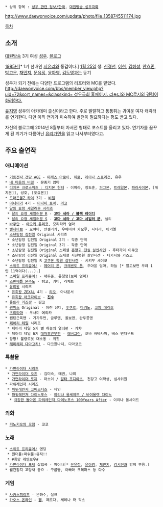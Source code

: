 * 상위 항목 : [[성우 관련 정보/한국]], [[대원방송 성우극회]]

http://www.daewonvoice.com/updata/photo/file_1358745511174.jpg

[[목차]]

== 소개 ==
[[대원방송]] 3기 여성 [[성우]]. [http://blog.naver.com/limet22 블로그]

[[1985년]][* 1기 선배인 [[서유리]]와 동갑이다.] [[1월 25일]] 생. [[신경선]], [[이현(성우)|이현]], [[김혜성]], [[안효민]], [[박고운]], [[채민지]], [[문유정]], [[윤아영]], [[김도영]]과는 동기

성우가 되기 전에는 다양한 프로그램의 리포터와 MC를 맡았다. [[http://daewonvoice.com/bbs/member_view.php?uid=72&sort_names=&classkind= 성우극회 홈페이지. 리포터와 MC로서의 경력이 화려하다.]]

[[유지영]] 성우의 아카데미 출신이라고 한다. 주로 발랄하고 통통튀는 귀여운 여자 캐릭터를 연기한다. 다만 아직 연기가 미숙하여 발전이 필요하다는 평도 받고 있다.

자신의 블로그에 2014년 8월부터 자서전 형태로 포스트를 올리고 있다. 연기자를 꿈꾸게 된 계기가 다름아닌 [[유리가면]]을 읽고 나서부터였다고.

== 주요 출연작 ==
=== 애니메이션 ===
 * [[기동전사 건담 AGE]] - [[미레이스 아로이|미레스 아로이]], [[하로]], [[지라드 스프리건|레이나 스프리건]], 유우
 * [[내 마음의 비밀]] - 문중기 엄마
 * [[디지몬 크로스워즈 : 디지몬 헌터]] - 이미라, 장도훈, [[퍼그몬]], [[트레일몬]], [[파라사이몬]], [위치몬]], 성호, [포요몬]]
 * [[드래곤볼 改|드래곤볼Z 카이]] 3기 - [[비델]]
 * [[미나미가]] 4기 - [[미나미 토마]], [[리코(미나미가)|리코]]
 * [[미소녀 전사 세일러문 시리즈|달의 요정 세일러문 시리즈]]
  * [[미소녀 전사 세일러 문 R|달의 요정 세일러문 R]] - '''[[치비우사|꼬마 세라 / 블랙 레이디]]'''
  * [[미소녀 전사 세일러 문 S|달의 요정 세일러문 S]] - '''[[치비우사|꼬마 세라 / 꼬마 세일러 문]]''', 샐리
 * [[바쿠만]] - [[아오키 유리코]], 모리타카 엄마
 * [[벨제바브]] - 오야마, 안젤리카, 우메미야 카오루, 사티라, 아기엘
 * [[소년탐정 김전일]] Original 시리즈
  * 소년탐정 김전일 Original 2기 - 각종 단역
  * 소년탐정 김전일 Original 3기 - 각종 단역
  * 소년탐정 김전일 Original 스페셜 [[흡혈귀 전설 살인사건]] - 후타가미 이쿠코
  * 소년탐정 김전일 Original 스페셜 사신병원 살인사건 - 타카자와 카즈코
  * 소년탐정 김전일 R [[고쿠몬 학원 살인사건]] - 시키부 세이코
 * [[스위트 프리큐어♪]] - [[페어리 톤]], [[크레센도 톤]], 주아윤 엄마, 하늘 [* 알고보면 무려 1인 11역이다(...).]
 * [[스마일 프리큐어!]] - 채두준, 유청명(보미 엄마)
 * [[짐승 배틀 몬스노|스핀배틀 몬수노]] - 탱고, 키미, 라체트
 * [[유희왕]] 시리즈
  * [[유희왕 ZEXAL]] 4기 - [[카미시로 리오|리오]], 아나운서
  * [[유희왕 아크파이브]] - '''[[야마시로 타츠야|진수]]'''
 * [[울트라맨 키즈 엄마찾아 3000만 광년|울트라 키즈짱]] - 핑코
 * [[원피스(만화)|원피스]] Original - 어린 상디, [[후쿠로]], [[마키노]], [[고잉 메리호]]
 * [[츠리타마]] - 우사미 에리카
 * 캡틴근육맨 - 기가우먼, 글루맨, 울보맨, 완두콩맨
 * [[페어리 테일(만화)|페어리 테일]] 시리즈
  * 페어리 테일 5기 별 하늘의 열쇠편 - 카챠
  * 페어리 테일 6기 [[대마투연무]]편 - [[에버그린]], 오바 바바사마, 베스 밴더우드
 * 팡팡! 불량로봇 대소동 - 위짓
 * [[해피해피 다마고치!]] - 다코윈나치, 다마코코

=== 특촬물 ===
 * [[가면라이더 시리즈]]
  * [[가면라이더 오즈]] - 김미숙, 태권, 나희
  * [[가면라이더 포제]] - 마소이 / [[알타 조디아츠]], 천강고 여학생, 심사위원
 * [[슈퍼전대 시리즈|파워레인저 시리즈]]
  * [[파워레인저 고버스터즈]] - 재인
  * [[파워레인저 다이노포스]] - [[야요이 우르쉐이드|이리나 울셰이드 / 바이올렛 다이노]]
   * [[돌아온 수전전대 쿄류저 100 YEARS AFTER|극장판 돌아온 파워레인저 다이노포스 100Years After]] - 이리나 울셰이드

=== 외화 ===
 * [[피노키오의 모험]] - 코코

=== 노래 ===
 * [[스위트 프리큐어♪]] 엔딩
  * 원더풀↑파워풀↑뮤직!!
  * #희망 레인보우#
 * [[가면라이더 포제]] 삽입곡 - 피어나[* [[문유정]], [[윤아영]], [[채민지]], [[강시현]]과 함께 부름.]
 * 월간잡지 꼬망새 동요 - 구름빵, 아빠와 크레파스 등 다수

=== 게임 ===
 * [[사커스피리츠]] - 은하수, 실크
 * [[카오스 온라인]] - [[잼(카오스 온라인)|잼]], 페르다, 세레나 롹 픽스
 
